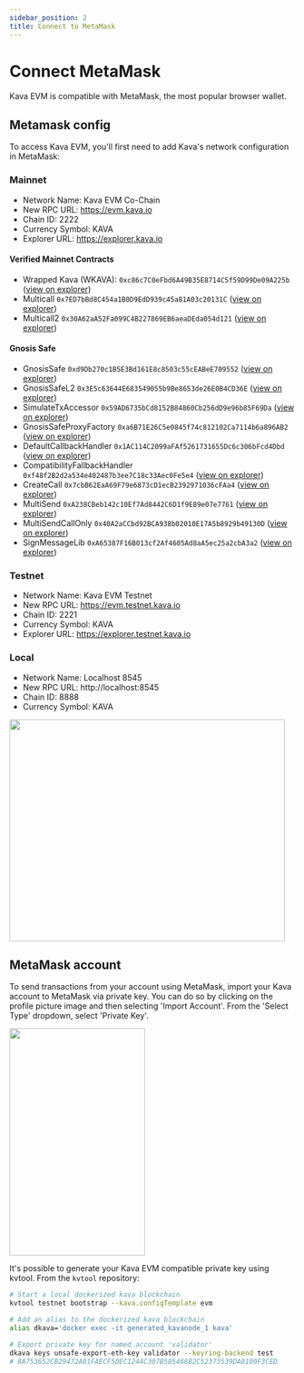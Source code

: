 ```yaml
---
sidebar_position: 2
title: Connect to MetaMask
---
```


# Connect MetaMask

Kava EVM is compatible with MetaMask, the most popular browser wallet.

## Metamask config

To access Kava EVM, you'll first need to add Kava's network configuration in MetaMask:

### Mainnet

- Network Name: Kava EVM Co-Chain
- New RPC URL: https://evm.kava.io
- Chain ID: 2222
- Currency Symbol: KAVA
- Explorer URL: https://explorer.kava.io

#### Verified Mainnet Contracts

- Wrapped Kava (WKAVA): `0xc86c7C0eFbd6A49B35E8714C5f59D99De09A225b` ([view on explorer](https://explorer.kava.io/address/0xc86c7C0eFbd6A49B35E8714C5f59D99De09A225b))
- Multicall `0x7ED7bBd8C454a1B0D9EdD939c45a81A03c20131C` ([view on explorer](https://explorer.kava.io/address/0x7ED7bBd8C454a1B0D9EdD939c45a81A03c20131C))
- Multicall2 `0x30A62aA52Fa099C4B227869EB6aeaDEda054d121` ([view on explorer](https://explorer.kava.io/address/0x30A62aA52Fa099C4B227869EB6aeaDEda054d121))

#### Gnosis Safe

- GnosisSafe `0xd9Db270c1B5E3Bd161E8c8503c55cEABeE709552` ([view on explorer](https://explorer.kava.io/address/0xd9Db270c1B5E3Bd161E8c8503c55cEABeE709552))
- GnosisSafeL2 `0x3E5c63644E683549055b9Be8653de26E0B4CD36E` ([view on explorer](https://explorer.kava.io/address/0x3E5c63644E683549055b9Be8653de26E0B4CD36E))
- SimulateTxAccessor `0x59AD6735bCd8152B84860Cb256dD9e96b85F69Da` ([view on explorer](https://explorer.kava.io/address/0x59AD6735bCd8152B84860Cb256dD9e96b85F69Da))
- GnosisSafeProxyFactory `0xa6B71E26C5e0845f74c812102Ca7114b6a896AB2` ([view on explorer](https://explorer.kava.io/address/0xa6B71E26C5e0845f74c812102Ca7114b6a896AB2))
- DefaultCallbackHandler `0x1AC114C2099aFAf5261731655Dc6c306bFcd4Dbd` ([view on explorer](https://explorer.kava.io/address/0x1AC114C2099aFAf5261731655Dc6c306bFcd4Dbd))
- CompatibilityFallbackHandler `0xf48f2B2d2a534e402487b3ee7C18c33Aec0Fe5e4` ([view on explorer](https://explorer.kava.io/address/0xf48f2B2d2a534e402487b3ee7C18c33Aec0Fe5e4))
- CreateCall `0x7cbB62EaA69F79e6873cD1ecB2392971036cFAa4` ([view on explorer](https://explorer.kava.io/address/0x7cbB62EaA69F79e6873cD1ecB2392971036cFAa4))
- MultiSend `0xA238CBeb142c10Ef7Ad8442C6D1f9E89e07e7761` ([view on explorer](https://explorer.kava.io/address/0xA238CBeb142c10Ef7Ad8442C6D1f9E89e07e7761))
- MultiSendCallOnly `0x40A2aCCbd92BCA938b02010E17A5b8929b49130D` ([view on explorer](https://explorer.kava.io/address/0x40A2aCCbd92BCA938b02010E17A5b8929b49130D))
- SignMessageLib `0xA65387F16B013cf2Af4605Ad8aA5ec25a2cbA3a2` ([view on explorer](https://explorer.kava.io/address/0xA65387F16B013cf2Af4605Ad8aA5ec25a2cbA3a2))

### Testnet

- Network Name: Kava EVM Testnet
- New RPC URL: https://evm.testnet.kava.io
- Chain ID: 2221
- Currency Symbol: KAVA
- Explorer URL: https://explorer.testnet.kava.io

### Local

- Network Name: Localhost 8545
- New RPC URL: http://localhost:8545
- Chain ID: 8888
- Currency Symbol: KAVA

<img
  src="https://user-images.githubusercontent.com/15370712/153627170-5715ece7-b3ea-4d26-b9b3-954bcc5660a4.png"
  width="485"
  height="391"
/>

## MetaMask account

To send transactions from your account using MetaMask, import your Kava account to MetaMask via private key. You can do so by clicking on the profile picture image and then selecting 'Import Account'. From the 'Select Type' dropdown, select 'Private Key'.

<img
  src="https://user-images.githubusercontent.com/15370712/153627252-15ef6da4-383a-4198-8f32-348b69ff21b3.png"
  width="239.3"
  height="400"
/>

It's possible to generate your Kava EVM compatible private key using kvtool. From the `kvtool` repository:

```bash
# Start a local dockerized kava blockchain
kvtool testnet bootstrap --kava.configTemplate evm

# Add an alias to the dockerized kava blockchain
alias dkava='docker exec -it generated_kavanode_1 kava'

# Export private key for named account 'validator'
dkava keys unsafe-export-eth-key validator --keyring-backend test
# 8A753652CB29472A01FAECF50EC1244C307B585466B2C52373539DA0100F3CED
```
